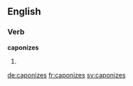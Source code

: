 ==English==

===Verb===
'''caponizes'''

# {{en-third-person singular of|caponize}}

[[de:caponizes]]
[[fr:caponizes]]
[[sv:caponizes]]